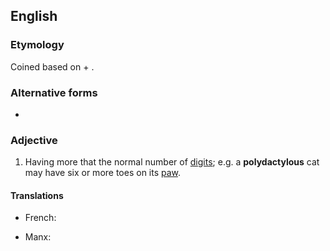 ==English==

===Etymology===
Coined based on {{etyl|grc|en}} {{m|grc|πολύς||many, much}} + {{m|grc|δάκτυλος}}.

===Alternative forms===
* {{l|en|polydactyl}}

===Adjective===
{{en-adj}}

# Having more that the normal number of [[digit]]s; e.g. a '''polydactylous''' cat may have six or more toes on its [[paw]].

====Translations====
{{trans-top|having additional digits}}
* French: {{t+|fr|polydactyle}}
{{trans-mid}}
* Manx: {{t|gv|yl-vairagh}}
{{trans-bottom}}